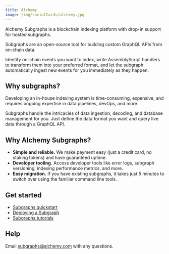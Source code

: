 ```yaml
---
title: Alchemy
image: /img/socialCards/alchemy.jpg
---
```


Alchemy Subgraphs is a blockchain indexing platform with drop-in support for hosted subgraphs.

Subgraphs are an open-source tool for building custom GraphQL APIs from on-chain data.

Identify on-chain events you want to index, write AssemblyScript handlers to transform them into 
your preferred format, and let the subgraph automatically ingest new events for you immediately as 
they happen.

## Why subgraphs?

Developing an in-house indexing system is time-consuming, expensive, and requires ongoing expertise 
in data pipelines, devOps, and more.

Subgraphs handle the intricacies of data ingestion, decoding, and database management for you. Just 
define the data format you want and query live data through a GraphQL API.

## Why Alchemy Subgraphs?

- **Simple and reliable.** We make payment easy (just a credit card, no staking tokens) and 
have guaranteed uptime.
- **Developer tooling.** Access developer tools like error logs, subgraph versioning, indexing 
performance metrics, and more.
- **Easy migration.** If you have existing subgraphs, it takes just 5 minutes to switch over using 
the familiar command line tools.

## Get started

- [Subgraphs quickstart](https://docs.alchemy.com/reference/subgraphs-quickstart)
- [Deploying a Subgraph](https://docs.alchemy.com/reference/deploying-a-subgraph)
- [Subgraphs tutorials](https://docs.alchemy.com/docs/learn-subgraphs)

## Help

Email [subgraphs@alchemy.com](mailto:subgraphs@alchemy.com) with any questions.
